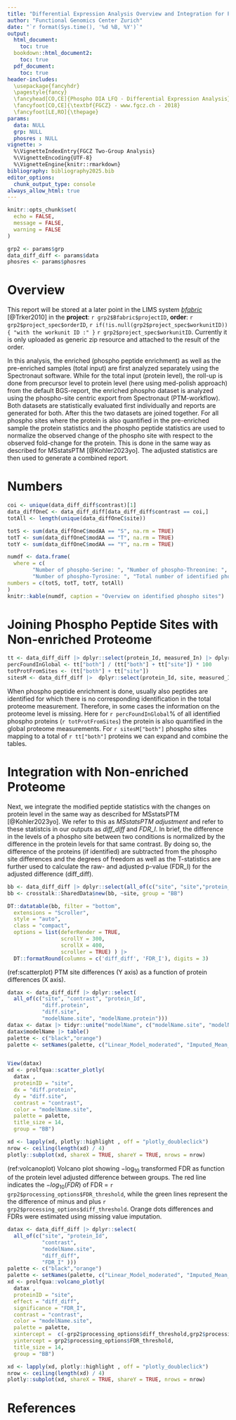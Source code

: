 ```yaml
---
title: "Differential Expression Analysis Overview and Integration for Phospho DIA-LFQ Data"
author: "Functional Genomics Center Zurich"
date: "`r format(Sys.time(), '%d %B, %Y')`"
output:
  html_document:
    toc: true
  bookdown::html_document2:
    toc: true
  pdf_document: 
    toc: true
header-includes: 
  \usepackage{fancyhdr}
  \pagestyle{fancy}
  \fancyhead[CO,CE]{Phospho DIA LFQ - Differential Expression Analysis}
  \fancyfoot[CO,CE]{\textbf{FGCZ} - www.fgcz.ch - 2018}
  \fancyfoot[LE,RO]{\thepage} 
params:
  data: NULL
  grp: NULL
  phosres : NULL
vignette: >
  %\VignetteIndexEntry{FGCZ Two-Group Analysis}
  %\VignetteEncoding{UTF-8}
  %\VignetteEngine{knitr::rmarkdown}
bibliography: bibliography2025.bib
editor_options: 
  chunk_output_type: console
always_allow_html: true
---
```




```r

knitr::opts_chunk$set(
  echo = FALSE,
  message = FALSE,
  warning = FALSE
)

grp2 <- params$grp
data_diff_diff <- params$data
phosres <- params$phosres
```

# Overview

This report will be stored at a later point in the LIMS system [_bfabric_](https://fgcz-bfabric.uzh.ch) [@Trker2010] in the 
__project__: `r grp2$Bfabric$projectID`, __order__: `r grp2$project_spec$orderID`, `r if(!is.null(grp2$project_spec$workunitID)){ "with the workunit ID :" }`  `r grp2$project_spec$workunitID`. Currently it is only uploaded as generic zip resource and attached to the result of the order.

In this analysis, the enriched (phospho peptide enrichment) as well as the pre-enriched samples (total input) are first analyzed separately using the Spectronaut software. While for the total input (protein level), the roll-up is done from precursor level to protein level (here using med-polish approach) from the default BGS-report, the enriched phospho dataset is analyzed using the phospho-site centric export from Spectronaut (PTM-workflow). Both datasets are statistically evaluated first individually and reports are generated for both. After this the two datasets are joined together. For all phospho sites where the protein is also quantified in the pre-enriched sample the protein statistics and the phospho peptide statistics are used to normalize the observed change of the phospho site with respect to the observed fold-change for the protein. This is done in the same way as described for MSstatsPTM [@Kohler2023yo]. The adjusted statistics are then used to generate a combined report. 

# Numbers

```r
coi <- unique(data_diff_diff$contrast)[1]
data_diffOneC <- data_diff_diff[data_diff_diff$contrast == coi,]
totAll <- length(unique(data_diffOneC$site))

totS <- sum(data_diffOneC$modAA == "S", na.rm = TRUE)
totT <- sum(data_diffOneC$modAA == "T", na.rm = TRUE)
totY <- sum(data_diffOneC$modAA == "Y", na.rm = TRUE)

numdf <- data.frame(
  where = c( 
        "Number of phospho-Serine: ", "Number of phospho-Threonine: ", 
        "Number of phospho-Tyrosine: ", "Total number of identified phospho sites: "), 
numbers = c(totS, totT, totY, totAll)
)
knitr::kable(numdf, caption = "Overview on identified phospho sites")

```


# Joining Phospho Peptide Sites with Non-enriched Proteome

```r
tt <- data_diff_diff |> dplyr::select(protein_Id, measured_In) |> dplyr::distinct() |> dplyr::pull(measured_In) |> table()
percFoundInGlobal <- tt["both"] / (tt["both"] + tt["site"]) * 100
totProtFromSites <- (tt["both"] + tt["site"])
sitesM <- data_diff_diff |>  dplyr::select(protein_Id, site, measured_In) |> dplyr::distinct() |> dplyr::pull(measured_In) |> table()
```

When phospho peptide enrichment is done, usually also peptides are identified for which there is no corresponding identification in the total proteome measurement.
Therefore, in some cases the information on the proteome level is missing. Here for `r percFoundInGlobal`% of all identified phospho proteins (`r totProtFromSites`)
the protein is also quantified in the global proteome measurements.
For `r sitesM["both"]` phospho sites mapping to a total of `r tt["both"]` proteins we can expand and combine the tables. 


# Integration with Non-enriched Proteome

Next, we integrate the modified peptide statistics with the changes on protein level in the same way as described for MSstatsPTM [@Kohler2023yo]. We refer to this as *MSstatsPTM adjustment* and refer to these statistcis in our outputs as *diff_diff* and *FDR_I*.
In brief, the difference in the levels of a phospho site between two conditions is normalized by the difference in the protein levels for that same contrast. By doing so, the difference of the proteins (if identified) are subtracted from the phospho site differences and the degrees of freedom as well as the T-statistics are further used to calculate the raw- and adjusted p-value (FDR_I) for the adjusted difference (diff_diff).


```r
bb <- data_diff_diff |> dplyr::select(all_of(c("site", "site","protein_Id","contrast","modelName.site","diff_diff","FDR_I")))
bb <- crosstalk::SharedData$new(bb, ~site, group = "BB")

DT::datatable(bb, filter = "bottom",
  extensions = "Scroller",
  style = "auto",
  class = "compact",
  options = list(deferRender = TRUE,
                 scrollY = 300,
                 scrollX = 400,
                 scroller = TRUE) ) |>
  DT::formatRound(columns = c('diff_diff', 'FDR_I'), digits = 3)

```


(ref:scatterplot) PTM site differences (Y axis) as a function of protein differences (X axis).

```r
datax <- data_diff_diff |> dplyr::select(
  all_of(c("site", "contrast", "protein_Id",
           "diff.protein",
           "diff.site",
           "modelName.site", "modelName.protein")))
datax <- datax |> tidyr::unite("modelName", c("modelName.site", "modelName.protein"))
datax$modelName |> table()
palette <- c("black","orange")
palette <- setNames(palette, c("Linear_Model_moderated", "Imputed_Mean_moderated"))  


View(datax)
xd <- prolfqua::scatter_plotly( 
  datax ,
  proteinID = "site",
  dx = "diff.protein",
  dy = "diff.site",
  contrast = "contrast",
  color = "modelName.site",
  palette = palette,
  title_size = 14,
  group = "BB")

xd <- lapply(xd, plotly::highlight , off = "plotly_doubleclick")
nrow <- ceiling(length(xd) / 4)
plotly::subplot(xd, shareX = TRUE, shareY = TRUE, nrows = nrow)

```

(ref:volcanoplot)  Volcano plot showing $-\log_{10}$ transformed FDR as function of the protein level adjusted difference between groups. The red line indicates the $-log_{10}(FDR)$ of FDR = `r grp2$processing_options$FDR_threshold`, while the green lines represent the the difference of minus and plus `r grp2$processing_options$diff_threshold`. Orange dots differences and FDRs were estimated using missing value imputation.


```r
datax <- data_diff_diff |> dplyr::select(
  all_of(c("site", "protein_Id",
           "contrast",
           "modelName.site",
           "diff_diff",
           "FDR_I" )))
palette <- c("black","orange")
palette <- setNames(palette, c("Linear_Model_moderated", "Imputed_Mean_moderated"))  
xd <- prolfqua::volcano_plotly( 
  datax ,
  proteinID = "site",
  effect = "diff_diff",
  significance = "FDR_I",
  contrast = "contrast",
  color = "modelName.site",
  palette = palette,
  xintercept =  c(-grp2$processing_options$diff_threshold,grp2$processing_options$diff_threshold),
  yintercept = grp2$processing_options$FDR_threshold,
  title_size = 14,
  group = "BB")

xd <- lapply(xd, plotly::highlight , off = "plotly_doubleclick")
nrow <- ceiling(length(xd) / 4)
plotly::subplot(xd, shareX = TRUE, shareY = TRUE, nrows = nrow)

```

# References
